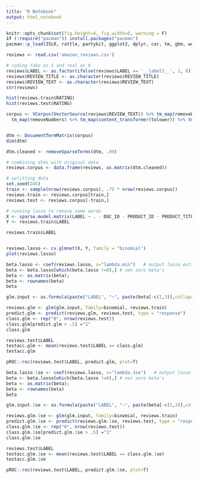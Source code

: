 ```yaml
---
title: "R Notebook"
output: html_notebook
---
```

```r
knitr::opts_chunk$set(fig.height=4, fig.width=6, warning = F)
if (!require("pacman")) install.packages("pacman")
pacman::p_load(ISLR, rattle, partykit, ggplot2, dplyr, car, tm, gbm, wordcloud, keras, glmnet)
```

```r
reviews <- read.csv('amazon_reviews.csv')

# coding fake as 1 and real as 0
reviews$LABEL <- as.factor(ifelse(reviews$LABEL == '__label1__', 1, 0))
reviews$REVIEW_TITLE <- as.character(reviews$REVIEW_TITLE)
reviews$REVIEW_TEXT <- as.character(reviews$REVIEW_TEXT)
str(reviews)
```

```r
hist(reviews.train$RATING)
hist(reviews.test$RATING)
```

```r
corpus <- VCorpus(VectorSource(reviews$REVIEW_TEXT)) %>% tm_map(removeWords, stopwords('english')) %>% tm_map(removePunctuation) %>%
  tm_map(removeNumbers) %>% tm_map(content_transformer(tolower)) %>% tm_map(stemDocument, lazy = TRUE)


dtm <- DocumentTermMatrix(corpus)
dim(dtm)

dtm.cleaned <- removeSparseTerms(dtm, .99)
```

```r
# combining dtms with original data
reviews.corpus <- data.frame(reviews, as.matrix(dtm.cleaned))
```

```r
# splitting data
set.seed(245)
train <- sample(nrow(reviews.corpus), .75 * nrow(reviews.corpus))
reviews.train <- reviews.corpus[train,]
reviews.test <- reviews.corpus[-train,]
```

```r
# running lasso to remove some words
X <- sparse.model.matrix(LABEL ~ . - DOC_ID - PRODUCT_ID - PRODUCT_TITLE - REVIEW_TITLE - REVIEW_TEXT - PRODUCT_CATEGORY, data = reviews.train)[,-1]
Y <- reviews.train$LABEL

reviews.train$LABEL


reviews.lasso <- cv.glmnet(X, Y, family = "binomial")
plot(reviews.lasso)

beta.lasso <- coef(reviews.lasso, s="lambda.min")   # output lasso estimates
beta <- beta.lasso[which(beta.lasso !=0),] # non zero beta's
beta <- as.matrix(beta);
beta <- rownames(beta)
beta

glm.input <- as.formula(paste("LABEL", "~", paste(beta[-c(1,3)],collapse = "+")))

reviews.glm <- glm(glm.input, family=binomial, reviews.train)
predict.glm <- predict(reviews.glm, reviews.test, type = "response")
class.glm <- rep("0", nrow(reviews.test))
class.glm[predict.glm > .5] ="1"
class.glm

reviews.test$LABEL
testacc.glm <- mean(reviews.test$LABEL == class.glm)
testacc.glm

pROC::roc(reviews.test$LABEL, predict.glm, plot=T)
```

```r

beta.lasso.1se <- coef(reviews.lasso, s="lambda.1se")   # output lasso estimates
beta <- beta.lasso[which(beta.lasso !=0),] # non zero beta's
beta <- as.matrix(beta);
beta <- rownames(beta)
beta

glm.input.1se <- as.formula(paste("LABEL", "~", paste(beta[-c(1,3)],collapse = "+")))

reviews.glm.1se <- glm(glm.input, family=binomial, reviews.train)
predict.glm.1se <- predict(reviews.glm.1se, reviews.test, type = "response")
class.glm.1se <- rep("0", nrow(reviews.test))
class.glm.1se[predict.glm.1se > .5] ="1"
class.glm.1se

reviews.test$LABEL
testacc.glm.1se <- mean(reviews.test$LABEL == class.glm.1se)
testacc.glm.1se

pROC::roc(reviews.test$LABEL, predict.glm.1se, plot=T)
```




